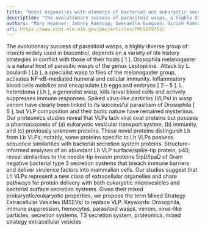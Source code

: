 ```yaml
---
title: "Novel organelles with elements of bacterial and eukaryotic secretion systems weaponize parasites of Drosophila"
description: "The evolutionary success of parasitoid wasps, a highly diverse group of insects widely used in biocontrol.." 
authors: "Mary Heavner; Johnny Ramroop; Gwenaelle Gueguen; Girish Ramrattan; Georgia Dolios; Michael Scarpati; Jonathan Kwiat; Sharmila Bhattacharya; Rong Wang; Shaneen Singh; Shubha Govind"
url: https://www.ncbi.nlm.nih.gov/pmc/articles/PMC5659752/
---
```


The evolutionary success of parasitoid wasps, a highly diverse group of insects widely used in biocontrol, depends on a variety of life history strategies in conflict with those of their hosts [ 1 ]. Drosophila melanogaster is a natural host of parasitic wasps of the genus Leptopilina . Attack by L. boulardi ( Lb ), a specialist wasp to flies of the melanogaster group, activates NF-κB-mediated humoral and cellular immunity. Inflammatory blood cells mobilize and encapsulate Lb eggs and embryos [ 2 – 5 ]. L. heterotoma ( Lh ), a generalist wasp, kills larval blood cells and actively suppresses immune responses. Spiked virus-like particles (VLPs) in wasp venom have clearly been linked to its successful parasitism of Drosophila [ 6 ], but VLP composition and their biotic nature have remained mysterious. Our proteomics studies reveal that VLPs lack viral coat proteins but possess a pharmacopoeia of (a) eukaryotic vesicular transport system, (b) immunity, and (c) previously unknown proteins. These novel proteins distinguish Lh from Lb VLPs; notably, some proteins specific to Lh VLPs possess sequence similarities with bacterial secretion system proteins. Structure-informed analyses of an abundant Lh VLP surface/spike-tip protein, p40, reveal similarities to the needle-tip invasin proteins SipD/IpaD of Gram negative bacterial type 3 secretion systems that breach immune barriers and deliver virulence factors into mammalian cells. Our studies suggest that Lh VLPs represent a new class of extracellular organelles and share pathways for protein delivery with both eukaryotic microvesicles and bacterial surface secretion systems. Given their mixed prokaryotic/eukaryotic properties, we propose the term Mixed Strategy Extracellular Vesicles (MSEVs) to replace VLP. Keywords: Drosophila, immune suppression, hemocytes, parasitoid wasps, venom, virus-like particles, secretion systems, T3 secretion system, proteomics, mixed strategy extracellular vesicles
